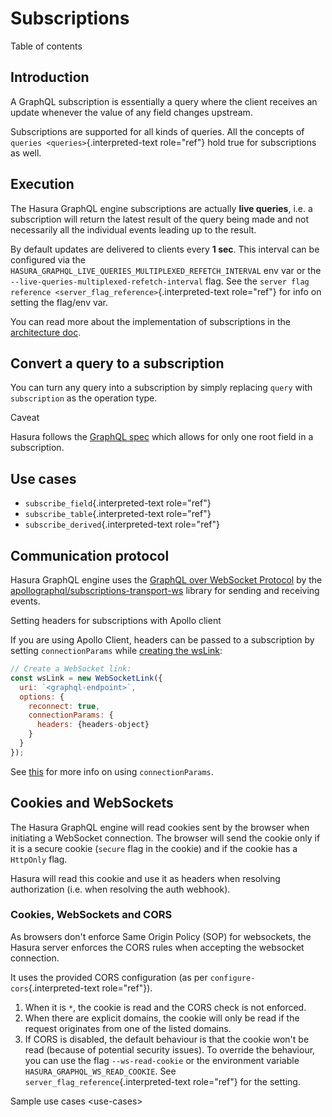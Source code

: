 
Subscriptions
=============

Table of contents

Introduction
------------

A GraphQL subscription is essentially a query where the client receives
an update whenever the value of any field changes upstream.

Subscriptions are supported for all kinds of queries. All the concepts
of `queries <queries>`{.interpreted-text role="ref"} hold true for
subscriptions as well.

Execution
---------

The Hasura GraphQL engine subscriptions are actually **live queries**,
i.e. a subscription will return the latest result of the query being
made and not necessarily all the individual events leading up to the
result.

By default updates are delivered to clients every **1 sec**. This
interval can be configured via the
`HASURA_GRAPHQL_LIVE_QUERIES_MULTIPLEXED_REFETCH_INTERVAL` env var or
the `--live-queries-multiplexed-refetch-interval` flag. See the
`server flag reference <server_flag_reference>`{.interpreted-text
role="ref"} for info on setting the flag/env var.

You can read more about the implementation of subscriptions in the
[architecture
doc](https://github.com/hasura/graphql-engine/blob/master/architecture/live-queries.md).

Convert a query to a subscription
---------------------------------

You can turn any query into a subscription by simply replacing `query`
with `subscription` as the operation type.

Caveat

Hasura follows the [GraphQL
spec](https://graphql.github.io/graphql-spec/June2018/#sec-Single-root-field)
which allows for only one root field in a subscription.

Use cases
---------

-   `subscribe_field`{.interpreted-text role="ref"}
-   `subscribe_table`{.interpreted-text role="ref"}
-   `subscribe_derived`{.interpreted-text role="ref"}

Communication protocol
----------------------

Hasura GraphQL engine uses the [GraphQL over WebSocket
Protocol](https://github.com/apollographql/subscriptions-transport-ws/blob/master/PROTOCOL.md)
by the
[apollographql/subscriptions-transport-ws](https://github.com/apollographql/subscriptions-transport-ws)
library for sending and receiving events.

Setting headers for subscriptions with Apollo client

If you are using Apollo Client, headers can be passed to a subscription
by setting `connectionParams` while [creating the
wsLink](https://www.apollographql.com/docs/react/data/subscriptions/#client-setup):

```js
// Create a WebSocket link:
const wsLink = new WebSocketLink({
  uri: `<graphql-endpoint>`,
  options: {
    reconnect: true,
    connectionParams: {
      headers: {headers-object}
    }
  }
});
```

See
[this](https://www.apollographql.com/docs/react/data/subscriptions/#authentication-over-websocket)
for more info on using `connectionParams`.

Cookies and WebSockets
----------------------

The Hasura GraphQL engine will read cookies sent by the browser when
initiating a WebSocket connection. The browser will send the cookie only
if it is a secure cookie (`secure` flag in the cookie) and if the cookie
has a `HttpOnly` flag.

Hasura will read this cookie and use it as headers when resolving
authorization (i.e. when resolving the auth webhook).

### Cookies, WebSockets and CORS

As browsers don\'t enforce Same Origin Policy (SOP) for websockets, the
Hasura server enforces the CORS rules when accepting the websocket
connection.

It uses the provided CORS configuration (as per
`configure-cors`{.interpreted-text role="ref"}).

1.  When it is `*`, the cookie is read and the CORS check is not
    enforced.
2.  When there are explicit domains, the cookie will only be read if the
    request originates from one of the listed domains.
3.  If CORS is disabled, the default behaviour is that the cookie won\'t
    be read (because of potential security issues). To override the
    behaviour, you can use the flag `--ws-read-cookie` or the
    environment variable `HASURA_GRAPHQL_WS_READ_COOKIE`. See
    `server_flag_reference`{.interpreted-text role="ref"} for the
    setting.

Sample use cases \<use-cases\>
